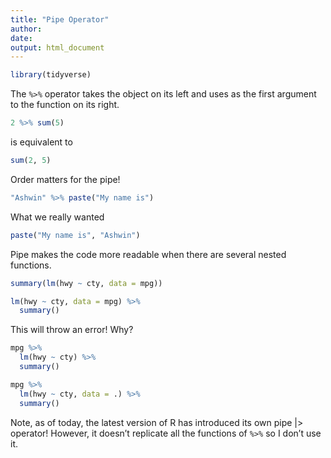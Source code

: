 ```yaml
---
title: "Pipe Operator"
author:
date: 
output: html_document
---
```


```r
library(tidyverse)
```

The `%>%` operator takes the object on its left and uses as the first argument to the function on its right.

```r

2 %>% sum(5)
```

is equivalent to

```r
sum(2, 5)

```

Order matters for the pipe!

```r
"Ashwin" %>% paste("My name is")
```

What we really wanted

```r
paste("My name is", "Ashwin")
```

Pipe  makes the code more readable when there are several nested functions.

```r
summary(lm(hwy ~ cty, data = mpg))
```

```r
lm(hwy ~ cty, data = mpg) %>% 
  summary()
```

This will throw an error! Why?

```r
mpg %>% 
  lm(hwy ~ cty) %>% 
  summary()
```

```r
mpg %>% 
  lm(hwy ~ cty, data = .) %>% 
  summary()
```


Note, as of today, the latest version of R has introduced its own pipe |> operator! However, it doesn't replicate all the functions of `%>%` so I don't use it.
